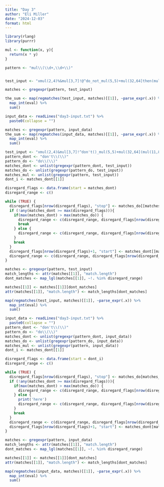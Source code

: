 ```yaml
---
title: "Day 3"
author: "Eli Miller"
date: "2024-12-03"
format: html
---
```



```r
library(rlang)
library(purrr)

mul <- function(x, y){
  return(x * y)
}

pattern <- "mul\\(\\d+,\\d+\\)"


test_input <- "xmul(2,4)%&mul[3,7]!@^do_not_mul(5,5)+mul(32,64]then(mul(11,8)mul(8,5))"

matches <- gregexpr(pattern, test_input)

the_sum <- map(regmatches(test_input, matches)[[1]], ~parse_expr(.x)) %>%
  map_int(eval) %>%
  sum()

```

```r
input_data <- readLines("day3-input.txt") %>%
  paste0(collapse = "")

matches <- gregexpr(pattern, input_data)
the_sum <- map(regmatches(input_data, matches)[[1]], ~parse_expr(.x)) %>%
  map_int(eval) %>%
  sum()
```

```r
test_input <- "xmul(2,4)&mul[3,7]!^don't()_mul(5,5)+mul(32,64](mul(11,8)undo()?mul(8,5))"
pattern_dont <- "don't\\(\\)"
pattern_do <- "do\\(\\)"
matches_dont <- unlist(gregexpr(pattern_dont, test_input))
matches_do <- unlist(gregexpr(pattern_do, test_input))
matches_mul <- unlist(gregexpr(pattern, test_input))
dont_i <- matches_dont[[1]]

disregard_flags <- data.frame(start = matches_dont)
disregard_range <- c()

while (TRUE) {
  disregard_flags[nrow(disregard_flags), "stop"] <- matches_do[[matches_do > disregard_flags]][1]-1
  if (!any(matches_dont >= max(disregard_flags))){
    if(max(matches_dont) > max(matches_do)) {
      disregard_range <- c(disregard_range, disregard_flags[nrow(disregard_flags), "start"]:nchar(test_input))
      break
    } else {
      disregard_range <- c(disregard_range, disregard_flags[nrow(disregard_flags), "start"]:min(matches_do[matches_do > matches_dont]))
    }
    break
  } 
  disregard_flags[nrow(disregard_flags)+1, "start"] <- matches_dont[[matches_dont >= disregard_flags]][1]
  disregard_range <- c(disregard_range, disregard_flags[nrow(disregard_flags), "start"]:disregard_flags[nrow(disregard_flags), "stop"])
}

matches <- gregexpr(pattern, test_input)
match_lengths <- attr(matches[[1]], "match.length")
dont_matches <- map_lgl(matches[[1]], ~!. %in% disregard_range)

matches[[1]] <- matches[[1]][dont_matches]
attr(matches[[1]], "match.length") <- match_lengths[dont_matches]

map(regmatches(test_input, matches)[[1]], ~parse_expr(.x)) %>%
  map_int(eval) %>%
  sum()

```

```r
input_data <- readLines("day3-input.txt") %>%
  paste0(collapse = "")
pattern_dont <- "don't\\(\\)"
pattern_do <- "do\\(\\)"
matches_dont <- unlist(gregexpr(pattern_dont, input_data))
matches_do <- unlist(gregexpr(pattern_do, input_data))
matches_mul <- unlist(gregexpr(pattern, input_data))
dont_i <- matches_dont[[1]]

disregard_flags <- data.frame(start = dont_i)
disregard_range <- c()

while (TRUE) {
  disregard_flags[nrow(disregard_flags), "stop"] <- matches_do[matches_do > disregard_flags[nrow(disregard_flags), "start"]][1]
  if (!any(matches_dont >= max(disregard_flags))){
    if(max(matches_dont) > max(matches_do)) {
      disregard_range <- c(disregard_range, disregard_flags[nrow(disregard_flags), "start"]:nchar(input_data))
    } else {
      print('here')
      disregard_range <- c(disregard_range, disregard_flags[nrow(disregard_flags), "start"]:min(matches_do[matches_do > max(matches_dont)]))
    }
    break
  } 
  disregard_range <- c(disregard_range, disregard_flags[nrow(disregard_flags), "start"]:disregard_flags[nrow(disregard_flags), "stop"])
  disregard_flags[nrow(disregard_flags)+1, "start"] <- matches_dont[matches_dont >= disregard_flags[nrow(disregard_flags), "stop"]][1]
}

matches <- gregexpr(pattern, input_data)
match_lengths <- attr(matches[[1]], "match.length")
dont_matches <- map_lgl(matches[[1]], ~!. %in% disregard_range)

matches[[1]] <- matches[[1]][dont_matches]
attr(matches[[1]], "match.length") <- match_lengths[dont_matches]

map(regmatches(input_data, matches)[[1]], ~parse_expr(.x)) %>%
  map_int(eval) %>%
  sum()

```